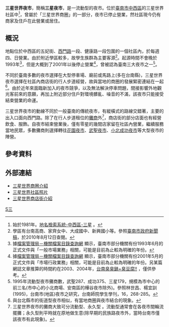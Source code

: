 {{coord|22.982351|120.198837|display=title|region:tw_type:landmark}}
{{dablink|此條目不是[[宜蘭縣|宜蘭縣]]的三星夜市。}}

'''三星世界夜市'''，簡稱'''三星夜市'''，是一流動型的夜市。位於[[臺南市|臺南市]][[中西區_(臺南市)|中西區]]的三星世界社區中<ref>始於1981年。[http://placesearch.moi.gov.tw/search/place_list.php?id=37629 地名檢索系統-中西區-三星] {{Webarchive|url=https://archive.is/20120718072105/http://placesearch.moi.gov.tw/search/place_list.php?id=37629 |date=2012-07-18 }}。</ref>，曾屬於「三星世界商圈」的一部分，夜市已停止營業，然社區現今仍有商家及住戶在此營業或居住。

== 概況 ==
地點位於中西區的五妃街、[[西門路_(臺南市)|西門路]]一段、健康路一段包圍的一個社區內，於每週四、日營業。由於附近學區較多，故學生族群為主要客源<ref>學區有台南高商、家齊女中、大成國中、新興國小等。參照[http://www.tncg.gov.tw/2007/news.asp?SUB1=H1&SUB2=03&SUB3=0D&ID={31F19CB7-3A84-44BB-9C15-7D9C1D09FDDA} 臺南市政府新聞稿]{{dead link|date=2017年11月 |bot=InternetArchiveBot |fix-attempted=yes }}，於2010年8月12日查閱。</ref>。起源時間不會晚於1993年<ref>據[https://near.archives.gov.tw/cgi-bin/near2/nph-redirect?rname=simp_search& 檔案管理局－機關檔案目錄查詢網] {{Wayback|url=https://near.archives.gov.tw/cgi-bin/near2/nph-redirect?rname=simp_search& |date=20100928054652 }}顯示，臺南市部分機關有份1993年6月的正式文件與「一般市場業務」相關，可能是目前為止較為明確的年份。</ref>，但是大概到了2001年以後停止營業<ref>據[https://near.archives.gov.tw/cgi-bin/near2/nph-redirect?rname=simp_search& 檔案管理局－機關檔案目錄查詢網] {{Wayback|url=https://near.archives.gov.tw/cgi-bin/near2/nph-redirect?rname=simp_search& |date=20100928054652 }}顯示，臺南市部分機關有份2001年5月的正式文件與「市場行政業務」相關，可能是目前為止較為明確的年份。另某篇網誌文章推算的時間約在2003、2004年，[http://ww.focus-sport.club.tw/viewthread.php?action=printable&tid=161985 台南臭臭鍋+臭豆腐!!] {{Webarchive|url=https://archive.is/20120717044806/http://ww.focus-sport.club.tw/viewthread.php?action=printable&tid=161985 |date=2012-07-17 }}，僅供參考。</ref>，曾被認為臺南三大夜市之一<ref>1995年流動型夜市攤商數，武聖287、成功375、三星179，規模為市中心的前三名(市中心的小北商場、安南區的樺谷夜市除外)。參照林世昌、楊宜訓(1995)，台南市(地區)夜市之研究，台南師院學生學刊，16，268-285。</ref>。

不同於臺南多數的夜市選擇在大型停車場、廟前或馬路上(多在台南縣)，三星世界夜市選擇在社區內商店街的行人步道經營，故與當地的商圈的發展緊密連結在一起<ref>與台北縣市的街道型夜市相似，有當地商圈與夜市結合的現象。</ref>。由於近年來面臨新加入的夜市競爭，以及無法解決停車問題，間接影響外地觀光客前來的意願，再加上附近部分住戶對環境髒亂、噪音的不滿，該夜市只能接受結束營業的命運。

三星世界夜市的動線不同於一般臺南的傳統夜市，有縱橫式的路線交錯著，主要的出入口面向西門路。除了在行人步道租位的[[攤販|攤商]]外<ref>三星世界夜市的攤商大致可分流動型、永久型 。流動型通常會在各夜市間輪流擺攤；永久型則平時就在原地做生意(除早期的民族路夜市外，當時台南市僅該夜市有此現象)。</ref>，商店街的部分店面也有經營飲食、服飾。自夜市結束營業後，僅有零星的幾間店家留在社區內營業，繼續服務當地民眾，多數攤商則選擇轉往[[花園夜市|花園夜市]]、[[武聖夜市|武聖夜市]]、[[小北成功夜市|小北成功夜市]]等大型夜市的陣營。

==參考資料==
<references/>

==外部連結==
*[http://www.tncg.gov.tw/news.asp?id={FE615B67-CCE5-4F12-BE8F-AEFBE242B967}&Lang= 三星世界商圈介紹]{{dead link|date=2017年11月 |bot=InternetArchiveBot |fix-attempted=yes }}
*[http://www.bigfoot.org.tw/ahdar/ALBUM/my/2008.8.17_chenweilin/970817_chenweilin.htm 三星世界社區照片]{{Wayback|url=http://www.bigfoot.org.tw/ahdar/ALBUM/my/2008.8.17_chenweilin/970817_chenweilin.htm |date=20160304120249 }}
*[https://archive.is/20120718072105/http://placesearch.moi.gov.tw/search/place_list.php?id=37629 三星世界商店街介紹]

[[Category:台南市夜市|S三]]